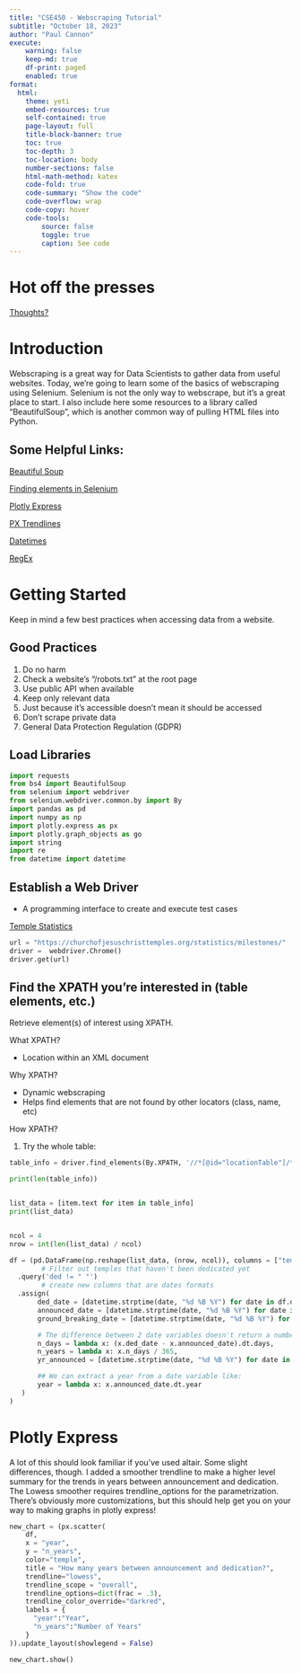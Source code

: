 ```yaml
---
title: "CSE450 - Webscraping Tutorial"
subtitle: "October 18, 2023"
author: "Paul Cannon"
execute:
    warning: false
    keep-md: true
    df-print: paged
    enabled: true
format:
  html:
    theme: yeti
    embed-resources: true
    self-contained: true
    page-layout: full
    title-block-banner: true
    toc: true
    toc-depth: 3
    toc-location: body
    number-sections: false
    html-math-method: katex
    code-fold: true
    code-summary: "Show the code"
    code-overflow: wrap
    code-copy: hover
    code-tools:
        source: false
        toggle: true
        caption: See code
---
```


# Hot off the presses

[Thoughts?](https://www.nature.com/articles/d41586-023-03254-5)


# Introduction

Webscraping is a great way for Data Scientists to gather data from useful websites.  Today, we're going to learn some of the basics of webscraping using Selenium.  Selenium is not the only way to webscrape, but it's a great place to start.  I also include here some resources to a library called "BeautifulSoup", which is another common way of pulling HTML files into Python.  

## Some Helpful Links:

[Beautiful Soup](https://stackabuse.com/guide-to-parsing-html-with-beautifulsoup-in-python/)

[Finding elements in Selenium](https://www.testim.io/blog/selenium-find-element-by-class/)

[Plotly Express](https://plotly.com/python/)

[PX Trendlines](https://plotly.com/python/linear-fits/)

[Datetimes](https://www.programiz.com/python-programming/datetime/strptime)

[RegEx](https://docs.python.org/3/library/re.html)

# Getting Started

Keep in mind a few best practices when accessing data from a website. 

## Good Practices
1. Do no harm
2. Check a website's "/robots.txt" at the root page
3. Use public API when available
4. Keep only relevant data
5. Just because it's accessible doesn't mean it should be accessed
6. Don't scrape private data
7. General Data Protection Regulation (GDPR)

## Load Libraries

```python

import requests
from bs4 import BeautifulSoup
from selenium import webdriver
from selenium.webdriver.common.by import By
import pandas as pd
import numpy as np
import plotly.express as px
import plotly.graph_objects as go
import string
import re
from datetime import datetime

```

## Establish a Web Driver

- A programming interface to create and execute test cases

[Temple Statistics]('https://churchofjesuschristtemples.org/statistics/')


```python

url = "https://churchofjesuschristtemples.org/statistics/milestones/"
driver =  webdriver.Chrome()
driver.get(url)


```

## Find the XPATH you're interested in (table elements, etc.)
Retrieve element(s) of interest using XPATH.  

What XPATH?

  - Location within an XML document

Why XPATH?

  - Dynamic webscraping
  - Helps find elements that are not found by other locators (class, name, etc)

How XPATH?

1. Try the whole table:

```python

table_info = driver.find_elements(By.XPATH, '//*[@id="locationTable"]/tbody/tr/td')

print(len(table_info))


list_data = [item.text for item in table_info]
print(list_data)


ncol = 4
nrow = int(len(list_data) / ncol)

```

```python
df = (pd.DataFrame(np.reshape(list_data, (nrow, ncol)), columns = ["temple", "announced", "gb", "ded"])
        # Filter out temples that haven't been dedicated yet
  .query('ded != " "')
        # create new columns that are dates formats
  .assign(
       ded_date = [datetime.strptime(date, "%d %B %Y") for date in df.ded],
       announced_date = [datetime.strptime(date, "%d %B %Y") for date in df.announced],
       ground_breaking_date = [datetime.strptime(date, "%d %B %Y") for date in df.gb],

       # The difference between 2 date variables doesn't return a number, so we need .dt.days to get the number of days
       n_days = lambda x: (x.ded_date - x.announced_date).dt.days,
       n_years = lambda x: x.n_days / 365,
       yr_announced = [datetime.strptime(date, "%d %B %Y") for date in df.gb],

       ## We can extract a year from a date variable like:
       year = lambda x: x.announced_date.dt.year
   )
)


```


# Plotly Express

A lot of this should look familiar if you've used altair.  Some slight differences, though.  I added a smoother trendline to make a higher level summary for the trends in years between announcement and dedication.  The Lowess smoother requires trendline_options for the parametrization.  There's obviously more customizations, but this should help get you on your way to making graphs in plotly express!

```python

new_chart = (px.scatter(
    df,
    x = "year",
    y = "n_years",
    color="temple",
    title = "How many years between announcement and dedication?",
    trendline="lowess",
    trendline_scope = "overall",
    trendline_options=dict(frac = .3),
    trendline_color_override="darkred",
    labels = {
      "year":"Year",
      "n_years":"Number of Years"
    }
)).update_layout(showlegend = False)

new_chart.show()

```


